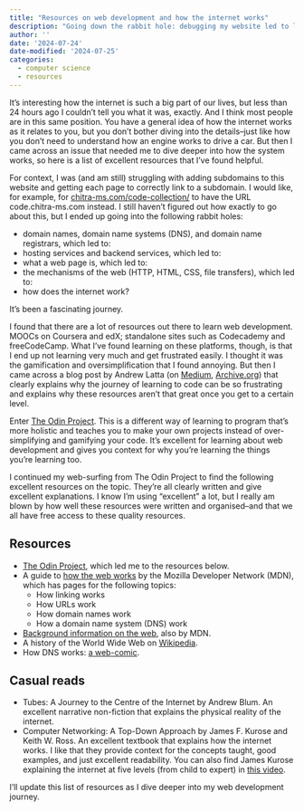 ```yaml
---
title: "Resources on web development and how the internet works"
description: "Going down the rabbit hole: debugging my website led to learning about domain names, servers, the World Wide Web, and how the internet works."
author: ''
date: '2024-07-24'
date-modified: '2024-07-25'
categories: 
  - computer science
  - resources
---
```


It's interesting how the internet is such a big part of our lives, but less than 24 hours ago I couldn't tell you what it was, exactly. And I think most people are in this same position. You have a general idea of how the internet works as it relates to you, but you don't bother diving into the details--just like how you don't need to understand how an engine works to drive a car. But then I came across an issue that needed me to dive deeper into how the system works, so here is a list of excellent resources that I've found helpful.

For context, I was (and am still) struggling with adding subdomains to this website and getting each page to correctly link to a subdomain. I would like, for example, for [chitra-ms.com/code-collection/](https://chitra-ms.com/code-collection) to have the URL code.chitra-ms.com instead. I still haven't figured out how exactly to go about this, but I ended up going into the following rabbit holes:

- domain names, domain name systems (DNS), and domain name registrars, which led to:
- hosting services and backend services, which led to:
- what a web page is, which led to:
- the mechanisms of the web (HTTP, HTML, CSS, file transfers), which led to:
- how does the internet work?

It's been a fascinating journey.

I found that there are a lot of resources out there to learn web development. MOOCs on Coursera and edX; standalone sites such as Codecademy and freeCodeCamp. What I've found learning on these platforms, though, is that I end up not learning very much and get frustrated easily. I thought it was the gamification and oversimplification that I found annoying. But then I came across a blog post by Andrew Latta (on [Medium](https://medium.com/@andrewlatta/why-learning-to-code-is-so-damn-hard-303eae632820), [Archive.org](https://web.archive.org/web/20230630111131/https://www.thinkful.com/blog/why-learning-to-code-is-so-damn-hard/)) that clearly explains why the journey of learning to code can be so frustrating and explains why these resources aren't that great once you get to a certain level.

Enter [The Odin Project](https://www.theodinproject.com/). This is a different way of learning to program that's more holistic and teaches you to make your own projects instead of over-simplifying and gamifying your code. It's excellent for learning about web development and gives you context for why you're learning the things you're learning too.

I continued my web-surfing from The Odin Project to find the following excellent resources on the topic. They're all clearly written and give excellent explanations. I know I'm using "excellent" a lot, but I really am blown by how well these resources were written and organised--and that we all have free access to these quality resources.

## Resources 
- [The Odin Project](https://www.theodinproject.com/), which led me to the resources below.
- A guide to [how the web works](https://developer.mozilla.org/en-US/docs/Learn/Common_questions/Web_mechanics) by the Mozilla Developer Network (MDN), which has pages for the following topics:
  - How linking works
  - How URLs work
  - How domain names work
  - How a domain name system (DNS) work
- [Background information on the web](https://developer.mozilla.org/en-US/docs/Learn/Getting_started_with_the_web/The_web_and_web_standards), also by MDN.
- A history of the World Wide Web on [Wikipedia](https://en.wikipedia.org/wiki/History_of_the_World_Wide_Web).
- How DNS works: [a web-comic](https://howdns.works/).

## Casual reads
- Tubes: A Journey to the Centre of the Internet by Andrew Blum. An excellent narrative non-fiction that explains the physical reality of the internet.
- Computer Networking: A Top-Down Approach by James F. Kurose and Keith W. Ross. An excellent textbook that explains how the internet works. I like that they provide context for the concepts taught, good examples, and just excellent readability. You can also find James Kurose explaining the internet at five levels (from child to expert) in [this video](https://www.youtube.com/watch?v=0EqKnvzo3no).

I'll update this list of resources as I dive deeper into my web development journey.